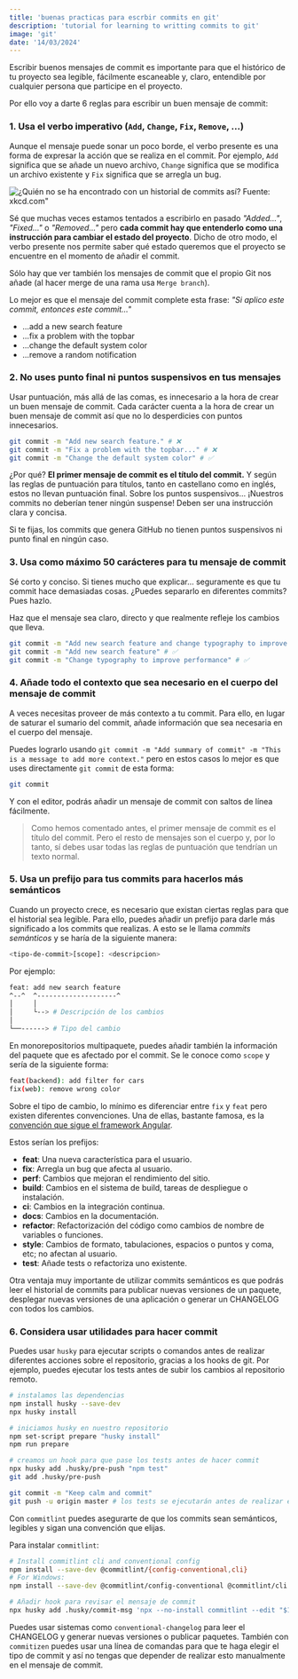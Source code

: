 ```yaml
---
title: 'buenas practicas para escrbir commits en git'
description: 'tutorial for learning to writting commits to git'
image: 'git'
date: '14/03/2024'
---
```


Escribir buenos mensajes de commit es importante para que el histórico de tu proyecto sea legible, fácilmente escaneable y, claro, entendible por cualquier persona que participe en el proyecto.

Por ello voy a darte 6 reglas para escribir un buen mensaje de commit:

### 1. Usa el verbo imperativo (`Add`, `Change`, `Fix`, `Remove`, ...)

Aunque el mensaje puede sonar un poco borde, el verbo presente es una forma de expresar la acción que se realiza en el commit. Por ejemplo, `Add` significa que se añade un nuevo archivo, `Change` significa que se modifica un archivo existente y `Fix` significa que se arregla un bug.

![¿Quién no se ha encontrado con un historial de commits así? Fuente: xkcd.com" ](https://imgs.xkcd.com/comics/git_commit_2x.png)

Sé que muchas veces estamos tentados a escribirlo en pasado *"Added..."*, *"Fixed..."* o *"Removed..."* pero **cada commit hay que entenderlo como una instrucción para cambiar el estado del proyecto**. Dicho de otro modo, el verbo presente nos permite saber qué estado queremos que el proyecto se encuentre en el momento de añadir el commit.

Sólo hay que ver también los mensajes de commit que el propio Git nos añade (al hacer merge de una rama usa `Merge branch`).

Lo mejor es que el mensaje del commit complete esta frase: *"Si aplico este commit, entonces este commit..."*

- ...add a new search feature
- ...fix a problem with the topbar
- ...change the default system color
- ...remove a random notification

### 2. No uses punto final ni puntos suspensivos en tus mensajes

Usar puntuación, más allá de las comas, es innecesario a la hora de crear un buen mensaje de commit. Cada carácter cuenta a la hora de crear un buen mensaje de commit así que no lo desperdicies con puntos innecesarios.

```sh
git commit -m "Add new search feature." # ❌
git commit -m "Fix a problem with the topbar..." # ❌
git commit -m "Change the default system color" # ✅
```

¿Por qué? **El primer mensaje de commit es el título del commit.** Y según las reglas de puntuación para títulos, tanto en castellano como en inglés, estos no llevan puntuación final. Sobre los puntos suspensivos... ¡Nuestros commits no deberían tener ningún suspense! Deben ser una instrucción clara y concisa.

Si te fijas, los commits que genera GitHub no tienen puntos suspensivos ni punto final en ningún caso.

### 3. Usa como máximo 50 carácteres para tu mensaje de commit

Sé corto y conciso. Si tienes mucho que explicar... seguramente es que tu commit hace demasiadas cosas. ¿Puedes separarlo en diferentes commits? Pues hazlo.

Haz que el mensaje sea claro, directo y que realmente refleje los cambios que lleva.

```sh
git commit -m "Add new search feature and change typography to improve performance" # ❌
git commit -m "Add new search feature" # ✅
git commit -m "Change typography to improve performance" # ✅
```

### 4. Añade todo el contexto que sea necesario en el cuerpo del mensaje de commit

A veces necesitas proveer de más contexto a tu commit. Para ello, en lugar de saturar el sumario del commit, añade información que sea necesaria en el cuerpo del mensaje.

Puedes lograrlo usando `git commit -m "Add summary of commit" -m "This is a message to add more context."` pero en estos casos lo mejor es que uses directamente `git commit` de esta forma:

```sh
git commit
```

Y con el editor, podrás añadir un mensaje de commit con saltos de línea fácilmente.

> Como hemos comentado antes, el primer mensaje de commit es el título del commit. Pero el resto de mensajes son el cuerpo y, por lo tanto, sí debes usar todas las reglas de puntuación que tendrían un texto normal.

### 5. Usa un prefijo para tus commits para hacerlos más semánticos

Cuando un proyecto crece, es necesario que existan ciertas reglas para que el historial sea legible. Para ello, puedes añadir un prefijo para darle más significado a los commits que realizas. A esto se le llama *commits semánticos* y se haría de la siguiente manera:

```sh
<tipo-de-commit>[scope]: <descripcion>
```

Por ejemplo:

```sh
feat: add new search feature
^--^  ^--------------------^
│     │
│     └--> # Descripción de los cambios
│
└──------> # Tipo del cambio
```

En monorepositorios multipaquete, puedes añadir también la información del paquete que es afectado por el commit. Se le conoce como `scope` y sería de la siguiente forma:

```sh
feat(backend): add filter for cars
fix(web): remove wrong color
```

Sobre el tipo de cambio, lo mínimo es diferenciar entre `fix` y `feat` pero existen diferentes convenciones. Una de ellas, bastante famosa, es la [convención que sigue el framework Angular](https://github.com/angular/angular/blob/22b96b9/CONTRIBUTING.md#-commit-message-guidelines).

Estos serían los prefijos:
- **feat**: Una nueva característica para el usuario.
- **fix**: Arregla un bug que afecta al usuario.
- **perf**: Cambios que mejoran el rendimiento del sitio.
- **build**: Cambios en el sistema de build, tareas de despliegue o instalación.
- **ci**: Cambios en la integración continua.
- **docs**: Cambios en la documentación.
- **refactor**: Refactorización del código como cambios de nombre de variables o funciones.
- **style**: Cambios de formato, tabulaciones, espacios o puntos y coma, etc; no afectan al usuario.
- **test**: Añade tests o refactoriza uno existente.

Otra ventaja muy importante de utilizar commits semánticos es que podrás leer el historial de commits para publicar nuevas versiones de un paquete, desplegar nuevas versiones de una aplicación o generar un CHANGELOG con todos los cambios.

### 6. Considera usar utilidades para hacer commit

Puedes usar `husky` para ejecutar scripts o comandos antes de realizar diferentes acciones sobre el repositorio, gracias a los hooks de git. Por ejemplo, puedes ejecutar los tests antes de subir los cambios al repositorio remoto.

```sh
# instalamos las dependencias
npm install husky --save-dev
npx husky install

# iniciamos husky en nuestro repositorio
npm set-script prepare "husky install"
npm run prepare

# creamos un hook para que pase los tests antes de hacer commit
npx husky add .husky/pre-push "npm test"
git add .husky/pre-push

git commit -m "Keep calm and commit"
git push -u origin master # los tests se ejecutarán antes de realizar el push
```

Con `commitlint` puedes asegurarte de que los commits sean semánticos, legibles y sigan una convención que elijas. 

Para instalar `commitlint`:
```sh
# Install commitlint cli and conventional config
npm install --save-dev @commitlint/{config-conventional,cli}
# For Windows:
npm install --save-dev @commitlint/config-conventional @commitlint/cli

# Añadir hook para revisar el mensaje de commit
npx husky add .husky/commit-msg 'npx --no-install commitlint --edit "$1"'
```

Puedes usar sistemas como `conventional-changelog` para leer el CHANGELOG y generar nuevas versiones o publicar paquetes. También con `commitizen` puedes usar una línea de comandas para que te haga elegir el tipo de commit y así no tengas que depender de realizar esto manualmente en el mensaje de commit.
